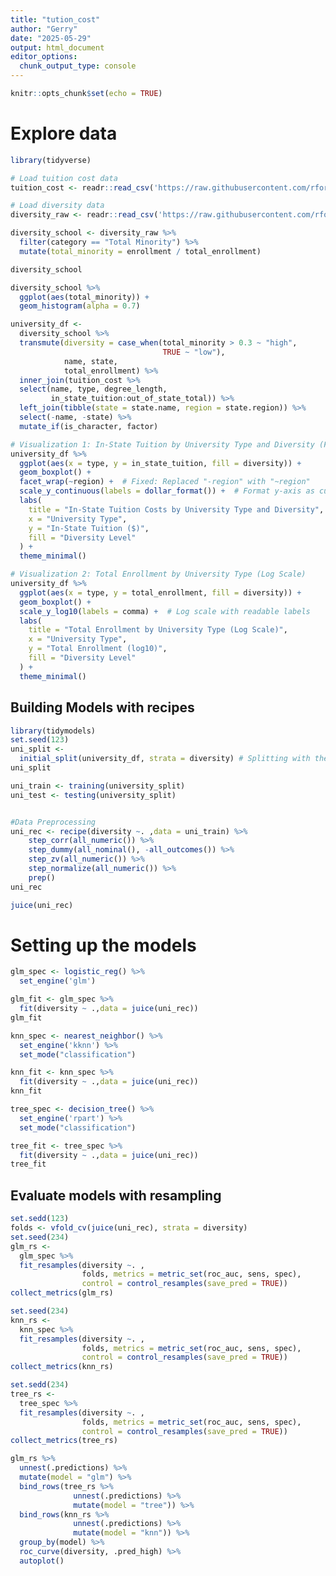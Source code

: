 ---
title: "tution_cost"
author: "Gerry"
date: "2025-05-29"
output: html_document
editor_options: 
  chunk_output_type: console
---

```{r setup, include=FALSE}
knitr::opts_chunk$set(echo = TRUE)
```

# Explore data

```{r}
library(tidyverse)

# Load tuition cost data
tuition_cost <- readr::read_csv('https://raw.githubusercontent.com/rfordatascience/tidytuesday/master/data/2020/2020-03-10/tuition_cost.csv')

# Load diversity data
diversity_raw <- readr::read_csv('https://raw.githubusercontent.com/rfordatascience/tidytuesday/master/data/2020/2020-03-10/diversity_school.csv')

diversity_school <- diversity_raw %>% 
  filter(category == "Total Minority") %>% 
  mutate(total_minority = enrollment / total_enrollment)

diversity_school
```

```{r}
diversity_school %>% 
  ggplot(aes(total_minority)) +
  geom_histogram(alpha = 0.7)
```

```{r}
university_df <-
  diversity_school %>% 
  transmute(diversity = case_when(total_minority > 0.3 ~ "high",
                                  TRUE ~ "low"),
            name, state,
            total_enrollment) %>% 
  inner_join(tuition_cost %>% 
  select(name, type, degree_length,
         in_state_tuition:out_of_state_total)) %>% 
  left_join(tibble(state = state.name, region = state.region)) %>% 
  select(-name, -state) %>% 
  mutate_if(is_character, factor)
```

```{r}
# Visualization 1: In-State Tuition by University Type and Diversity (Faceted by Region)
university_df %>% 
  ggplot(aes(x = type, y = in_state_tuition, fill = diversity)) +
  geom_boxplot() +
  facet_wrap(~region) +  # Fixed: Replaced "-region" with "~region"
  scale_y_continuous(labels = dollar_format()) +  # Format y-axis as currency
  labs(
    title = "In-State Tuition Costs by University Type and Diversity",
    x = "University Type",
    y = "In-State Tuition ($)",
    fill = "Diversity Level"
  ) +
  theme_minimal()

# Visualization 2: Total Enrollment by University Type (Log Scale)
university_df %>% 
  ggplot(aes(x = type, y = total_enrollment, fill = diversity)) +
  geom_boxplot() +
  scale_y_log10(labels = comma) +  # Log scale with readable labels
  labs(
    title = "Total Enrollment by University Type (Log Scale)",
    x = "University Type",
    y = "Total Enrollment (log10)",
    fill = "Diversity Level"
  ) +
  theme_minimal()
```

## Building Models with recipes
```{r}
library(tidymodels)
set.seed(123)
uni_split <-
  initial_split(university_df, strata = diversity) # Splitting with the outcome vaurable
uni_split

uni_train <- training(university_split)
uni_test <- testing(university_split)


#Data Preprocessing
uni_rec <- recipe(diversity ~. ,data = uni_train) %>% 
    step_corr(all_numeric()) %>% 
    step_dummy(all_nominal(), -all_outcomes()) %>% 
    step_zv(all_numeric()) %>% 
    step_normalize(all_numeric()) %>% 
    prep() 
uni_rec

juice(uni_rec)
```

# Setting up the models 
```{r}
glm_spec <- logistic_reg() %>% 
  set_engine('glm')

glm_fit <- glm_spec %>% 
  fit(diversity ~ .,data = juice(uni_rec))
glm_fit

knn_spec <- nearest_neighbor() %>% 
  set_engine('kknn') %>% 
  set_mode("classification")

knn_fit <- knn_spec %>% 
  fit(diversity ~ .,data = juice(uni_rec))
knn_fit

tree_spec <- decision_tree() %>% 
  set_engine('rpart') %>% 
  set_mode("classification")

tree_fit <- tree_spec %>% 
  fit(diversity ~ .,data = juice(uni_rec))
tree_fit
```


## Evaluate models with resampling
```{r}
set.sedd(123)
folds <- vfold_cv(juice(uni_rec), strata = diversity)
set.seed(234)
glm_rs <- 
  glm_spec %>% 
  fit_resamples(diversity ~. ,
                folds, metrics = metric_set(roc_auc, sens, spec),
                control = control_resamples(save_pred = TRUE))
collect_metrics(glm_rs)

set.seed(234)
knn_rs <- 
  knn_spec %>% 
  fit_resamples(diversity ~. ,
                folds, metrics = metric_set(roc_auc, sens, spec),
                control = control_resamples(save_pred = TRUE))
collect_metrics(knn_rs)

set.sedd(234)
tree_rs <- 
  tree_spec %>% 
  fit_resamples(diversity ~. ,
                folds, metrics = metric_set(roc_auc, sens, spec),
                control = control_resamples(save_pred = TRUE))
collect_metrics(tree_rs)
```


```{r}
glm_rs %>% 
  unnest(.predictions) %>% 
  mutate(model = "glm") %>% 
  bind_rows(tree_rs %>%
              unnest(.predictions) %>% 
              mutate(model = "tree")) %>% 
  bind_rows(knn_rs %>%
              unnest(.predictions) %>% 
              mutate(model = "knn")) %>%
  group_by(model) %>% 
  roc_curve(diversity, .pred_high) %>% 
  autoplot()
```









